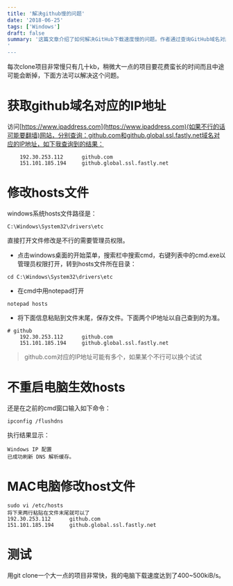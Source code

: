 ```yaml
---
title: '解决github慢的问题'
date: '2018-06-25'
tags: ['Windows']
draft: false
summary: '这篇文章介绍了如何解决GitHub下载速度慢的问题。作者通过查询GitHub域名对应的IP地址，并修改Windows系统的hosts文件，使得GitHub的下载速度大大提高。同时，文章还提供了在MAC电脑上修改hosts文件的步骤。最后，作者测试了修改后的效果，下载速度达到了400~500kiB/s。'
'
---
```


每次clone项目非常慢只有几十kb，稍微大一点的项目要花费蛮长的时间而且中途可能会断掉，下面方法可以解决这个问题。

# 获取github域名对应的IP地址
访问[https://www.ipaddress.com](https://www.ipaddress.com)(如果不行的话可能要翻墙)网站，分别查询：github.com和github.global.ssl.fastly.net域名对应的IP地址，如下我查询到的结果：
```
	192.30.253.112		github.com
	151.101.185.194		github.global.ssl.fastly.net
```

# 修改hosts文件
windows系统hosts文件路径是：
```
C:\Windows\System32\drivers\etc
```

直接打开文件修改是不行的需要管理员权限。
* 点击windows桌面的开始菜单，搜索栏中搜索cmd，右键列表中的cmd.exe以管理员权限打开，转到hosts文件所在目录：
```
cd C:\Windows\System32\drivers\etc
```
* 在cmd中用notepad打开
```
notepad hosts
```
* 将下面信息粘贴到文件末尾，保存文件。下面两个IP地址以自己查到的为准。
```
# github
	192.30.253.112		github.com
	151.101.185.194		github.global.ssl.fastly.net
```
> github.com对应的IP地址可能有多个，如果某个不行可以换个试试

# 不重启电脑生效hosts
还是在之前的cmd窗口输入如下命令：
```
ipconfig /flushdns
```
执行结果显示：
```
Windows IP 配置
已成功刷新 DNS 解析缓存。
```

# MAC电脑修改host文件
```
sudo vi /etc/hosts
将下来两行粘贴在文件末尾就可以了
192.30.253.112		github.com
151.101.185.194		github.global.ssl.fastly.net
```
# 测试
用git clone一个大一点的项目非常快，我的电脑下载速度达到了400~500kiB/s。